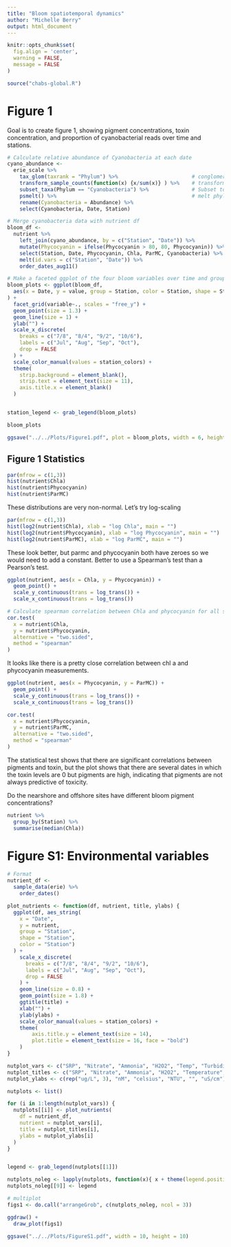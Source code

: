 ```yaml
---
title: "Bloom spatiotemporal dynamics"
author: "Michelle Berry"
output: html_document
---
```


```r

knitr::opts_chunk$set(
  fig.align = 'center', 
  warning = FALSE, 
  message = FALSE
)

```

```r
source("chabs-global.R")
```

# Figure 1
Goal is to create figure 1, showing pigment concentrations, toxin concentration, and 
proportion of cyanobacterial reads over time and stations. 

```r

# Calculate relative abundance of Cyanobacteria at each date
cyano_abundance <- 
  erie_scale %>%
    tax_glom(taxrank = "Phylum") %>%                        # conglomerate OTUs to phylum level
    transform_sample_counts(function(x) {x/sum(x)} ) %>%    # transform to relative abundance
    subset_taxa(Phylum == "Cyanobacteria") %>%              # Subset to just Cyanobacteria
    psmelt() %>%                                            # melt phyloseq object
    rename(Cyanobacteria = Abundance) %>%
    select(Cyanobacteria, Date, Station)

# Merge cyanobacteria data with nutrient df
bloom_df <- 
  nutrient %>%
    left_join(cyano_abundance, by = c("Station", "Date")) %>%
    mutate(Phycocyanin = ifelse(Phycocyanin > 80, 80, Phycocyanin)) %>%   # lower extreme values to plot better
    select(Station, Date, Phycocyanin, Chla, ParMC, Cyanobacteria) %>%
    melt(id.vars = c("Station", "Date")) %>%
    order_dates_aug11()

# Make a faceted ggplot of the four bloom variables over time and grouped by station
bloom_plots <- ggplot(bloom_df, 
  aes(x = Date, y = value, group = Station, color = Station, shape = Station)
) +
  facet_grid(variable~., scales = "free_y") +
  geom_point(size = 1.3) +
  geom_line(size = 1) + 
  ylab("") +
  scale_x_discrete(
    breaks = c("7/8", "8/4", "9/2", "10/6"),
    labels = c("Jul", "Aug", "Sep", "Oct"),
    drop = FALSE
  ) +
  scale_color_manual(values = station_colors) + 
  theme(
    strip.background = element_blank(),
    strip.text = element_text(size = 11),
    axis.title.x = element_blank()
  )


station_legend <- grab_legend(bloom_plots) 

bloom_plots

ggsave("../../Plots/Figure1.pdf", plot = bloom_plots, width = 6, height = 5) 
```

## Figure 1 Statistics
```r
par(mfrow = c(1,3))
hist(nutrient$Chla)
hist(nutrient$Phycocyanin)
hist(nutrient$ParMC)
```

These distributions are very non-normal. Let's try log-scaling

```r
par(mfrow = c(1,3))
hist(log2(nutrient$Chla), xlab = "log Chla", main = "")
hist(log2(nutrient$Phycocyanin), xlab = "log Phycocyanin", main = "")
hist(log2(nutrient$ParMC), xlab = "log ParMC", main = "")
```

These look better, but parmc and phycocyanin both have zeroes so we would need to add a constant. Better to use a Spearman's test than a Pearson's test. 


```r
ggplot(nutrient, aes(x = Chla, y = Phycocyanin)) +
  geom_point() +
  scale_y_continuous(trans = log_trans()) +
  scale_x_continuous(trans = log_trans())

# Calculate spearman correlation between Chla and phycocyanin for all sites
cor.test(
  x = nutrient$Chla, 
  y = nutrient$Phycocyanin, 
  alternative = "two.sided", 
  method = "spearman"
)

```
It looks like there is a pretty close correlation between chl a and phycocyanin
measurements. 
    


```r

ggplot(nutrient, aes(x = Phycocyanin, y = ParMC)) +
  geom_point() +
  scale_y_continuous(trans = log_trans()) +
  scale_x_continuous(trans = log_trans())

cor.test(
  x = nutrient$Phycocyanin, 
  y = nutrient$ParMC, 
  alternative = "two.sided", 
  method = "spearman"
)

```
The statistical test shows that there are significant correlations between
pigments and toxin, but the plot shows that there are several dates in which 
the toxin levels are 0 but pigments are high, indicating that pigments are not
always predictive of toxicity. 


Do the nearshore and offshore sites have different bloom pigment concentrations?
```r
nutrient %>%
  group_by(Station) %>%
  summarise(median(Chla))

```


# Figure S1: Environmental variables
```r


# Format
nutrient_df <- 
  sample_data(erie) %>%
    order_dates()

plot_nutrients <- function(df, nutrient, title, ylabs) {
  ggplot(df, aes_string(
    x = "Date",
    y = nutrient,
    group = "Station", 
    shape = "Station", 
    color = "Station")
  ) +
    scale_x_discrete(
      breaks = c("7/8", "8/4", "9/2", "10/6"),
      labels = c("Jul", "Aug", "Sep", "Oct"),
      drop = FALSE
    ) +
    geom_line(size = 0.8) +
    geom_point(size = 1.8) +
    ggtitle(title) + 
    xlab("") + 
    ylab(ylabs) +       
    scale_color_manual(values = station_colors) +
    theme(
        axis.title.y = element_text(size = 14),
        plot.title = element_text(size = 16, face = "bold")
    )
}

nutplot_vars <- c("SRP", "Nitrate", "Ammonia", "H2O2", "Temp", "Turbidity", "pH", "SpCond")
nutplot_titles <- c("SRP", "Nitrate", "Ammonia", "H2O2", "Temperature", "Turbidity", "pH", "SpCond")
nutplot_ylabs <- c(rep("ug/L", 3), "nM", "celsius", "NTU", "", "uS/cm")

nutplots <- list()

for (i in 1:length(nutplot_vars)) {
  nutplots[[i]] <- plot_nutrients(
    df = nutrient_df, 
    nutrient = nutplot_vars[i], 
    title = nutplot_titles[i],
    ylabs = nutplot_ylabs[i]
  )
}


legend <- grab_legend(nutplots[[1]])

nutplots_noleg <- lapply(nutplots, function(x){ x + theme(legend.position = "none")})
nutplots_noleg[[9]] <- legend

# multiplot
figs1 <- do.call("arrangeGrob", c(nutplots_noleg, ncol = 3))

ggdraw() +
  draw_plot(figs1) 

ggsave("../../Plots/FigureS1.pdf", width = 10, height = 10) 
```


